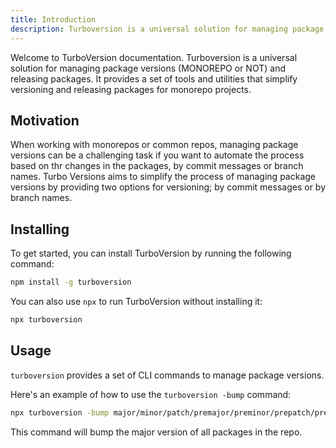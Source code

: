 ```yaml
---
title: Introduction
description: Turboversion is a universal solution for managing package versions (MONOREPO or NOT) and releasing packages. It provides a set of tools and utilities that simplify versioning and releasing packages for monorepo projects.
---
```


Welcome to TurboVersion documentation. Turboversion is a universal solution for managing package versions (MONOREPO or NOT) and releasing packages. It provides a set of tools and utilities that simplify versioning and releasing packages for monorepo projects.

## Motivation
When working with monorepos or common repos, managing package versions can be a challenging task if you want to automate the process based on thr changes in the packages, by commit messages or branch names. Turbo Versions aims to simplify the process of managing package versions by providing two options for versioning; by commit messages or by branch names.


## Installing
To get started, you can install TurboVersion by running the following command:

```bash
npm install -g turboversion
```

You can also use `npx` to run TurboVersion without installing it:

```bash
npx turboversion
```

## Usage
`turboversion` provides a set of CLI commands to manage package versions.

Here's an example of how to use the `turboversion -bump` command:

```bash
npx turboversion -bump major/minor/patch/premajor/preminor/prepatch/prerelease
```
This command will bump the major version of all packages in the repo.
